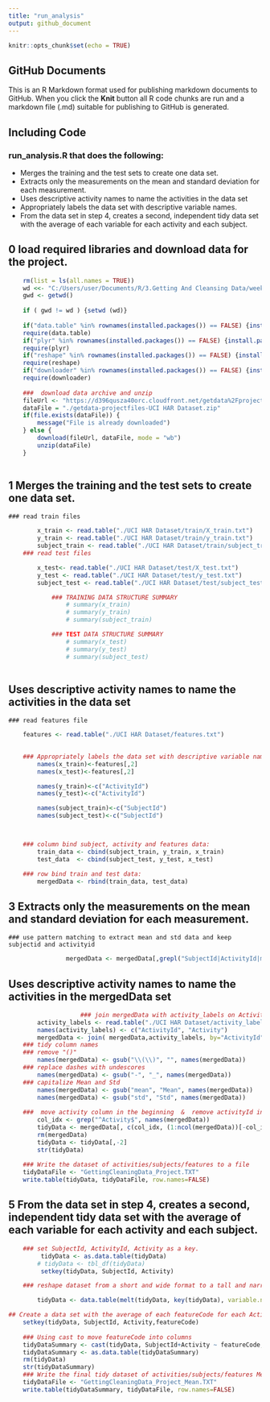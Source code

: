 ```yaml
---
title: "run_analysis"
output: github_document
---
```


```r
knitr::opts_chunk$set(echo = TRUE)
```



## GitHub Documents

This is an R Markdown format used for publishing markdown documents to GitHub. When you click the **Knit** button all R code chunks are run and a markdown file (.md) suitable for publishing to GitHub is generated.

## Including Code

### run_analysis.R that does the following:
* Merges the training and the test sets to create one data set.
* Extracts only the measurements on the mean and standard deviation for each measurement.
* Uses descriptive activity names to name the activities in the data set
* Appropriately labels the data set with descriptive variable names.
* From the data set in step 4, creates a second, independent tidy data set with the average of each variable for each activity and each subject.


## 0 load required libraries and download data for the project. 
```r
	rm(list = ls(all.names = TRUE))
	wd <<- "C:/Users/user/Documents/R/3.Getting And Cleansing Data/week4/final"
	gwd <- getwd()
	
	if ( gwd != wd ) {setwd (wd)}
	
	if("data.table" %in% rownames(installed.packages()) == FALSE) {install.packages("data.table")}
	require(data.table)
	if("plyr" %in% rownames(installed.packages()) == FALSE) {install.packages("plyr")}
	require(plyr) 
	if("reshape" %in% rownames(installed.packages()) == FALSE) {install.packages("reshape")}
	require(reshape)
	if("downloader" %in% rownames(installed.packages()) == FALSE) {install.packages("downloader")}
	require(downloader)
	
	###  download data archive and unzip 
	fileUrl <- "https://d396qusza40orc.cloudfront.net/getdata%2Fprojectfiles%2FUCI%20HAR%20Dataset.zip"
	dataFile = "./getdata-projectfiles-UCI HAR Dataset.zip"
	if(file.exists(dataFile)) {
		message("File is already downloaded")
	} else {
		download(fileUrl, dataFile, mode = "wb")
		unzip(dataFile)
	}
	

```
## 1    Merges the training and the test sets to create one data set.

	### read train files
```r
		x_train <- read.table("./UCI HAR Dataset/train/X_train.txt")
		y_train <- read.table("./UCI HAR Dataset/train/y_train.txt")
		subject_train <- read.table("./UCI HAR Dataset/train/subject_train.txt")
	### read test files

		x_test<- read.table("./UCI HAR Dataset/test/X_test.txt")
		y_test <- read.table("./UCI HAR Dataset/test/y_test.txt") 
		subject_test <- read.table("./UCI HAR Dataset/test/subject_test.txt")

			### TRAINING DATA STRUCTURE SUMMARY  
				# summary(x_train)
				# summary(y_train)
				# summary(subject_train)

			### TEST DATA STRUCTURE SUMMARY  
				# summary(x_test)
				# summary(y_test)
				# summary(subject_test)
				
```				
## Uses descriptive activity names to name the activities in the data set
	### read features file 
```r
	features <- read.table("./UCI HAR Dataset/features.txt")
	

	### Appropriately labels the data set with descriptive variable names.
		names(x_train)<-features[,2]
		names(x_test)<-features[,2]

		names(y_train)<-c("ActivityId")
		names(y_test)<-c("ActivityId")

		names(subject_train)<-c("SubjectId")
		names(subject_test)<-c("SubjectId")



	### column bind subject, activity and features data:
		train_data <- cbind(subject_train, y_train, x_train)
		test_data  <- cbind(subject_test, y_test, x_test)

	### row bind train and test data:
		mergedData <- rbind(train_data, test_data)
```
## 3 Extracts only the measurements on the mean and standard deviation for each measurement.
	### use pattern matching to extract mean and std data and keep subjectid and activityid
```r
				mergedData <- mergedData[,grepl("SubjectId|ActivityId|mean\\(\\)|std\\(\\)", names(mergedData))]
```
## Uses descriptive activity names to name the activities in the mergedData set
```r
					### join mergedData with activity_labels on ActivityId
		activity_labels <- read.table("./UCI HAR Dataset/activity_labels.txt")
		names(activity_labels) <- c("ActivityId", "Activity")
		mergedData <- join( mergedData,activity_labels, by="ActivityId",  match="first")	 
	### tidy column names
	### remove "()"
		names(mergedData) <- gsub("\\(\\)", "", names(mergedData)) 
	### replace dashes with undescores 
		names(mergedData) <- gsub("-", "_", names(mergedData))  
	### capitalize Mean and Std
		names(mergedData) <- gsub("mean", "Mean", names(mergedData)) 
		names(mergedData) <- gsub("std", "Std", names(mergedData)) 
	
	###  move activity column in the beginning  &  remove activityId index column 
		col_idx <- grep("^Activity$", names(mergedData))
		tidyData <- mergedData[, c(col_idx, (1:ncol(mergedData))[-col_idx])]
		rm(mergedData)
		tidyData <- tidyData[,-2]
		str(tidyData)
	
	### Write the dataset of activities/subjects/features to a file   
	tidyDataFile <- "GettingCleaningData_Project.TXT"
	write.table(tidyData, tidyDataFile, row.names=FALSE)
```
## 5 From the data set in step 4, creates a second, independent tidy data set with the average of each variable for each activity and each subject.
```r
	### set SubjectId, ActivityId, Activity as a key.
		 tidyData <- as.data.table(tidyData)
		# tidyData <- tbl_df(tidyData)
		 setkey(tidyData, SubjectId, Activity)

	### reshape dataset from a short and wide format to a tall and narrow format.

		tidyData <- data.table(melt(tidyData, key(tidyData), variable.name="featureCode"))

## Create a data set with the average of each featureCode for each Activity and each SubjectId.
	setkey(tidyData, SubjectId, Activity,featureCode)
  
	### Using cast to move featureCode into columns 
	tidyDataSummary <- cast(tidyData, SubjectId+Activity ~ featureCode,mean)
	tidyDataSummary <- as.data.table(tidyDataSummary)
	rm(tidyData)
	str(tidyDataSummary)
    ### Write the final tidy dataset of activities/subjects/features Means to a file   
    tidyDataFile <- "GettingCleaningData_Project_Mean.TXT"
    write.table(tidyDataSummary, tidyDataFile, row.names=FALSE)
```